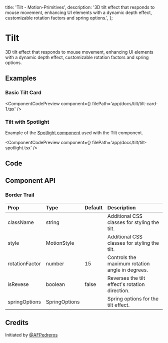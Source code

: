   title: 'Tilt - Motion-Primitives',
  description:
    '3D tilt effect that responds to mouse movement, enhancing UI elements with a dynamic depth effect, customizable rotation factors and spring options.',
};


# Tilt

3D tilt effect that responds to mouse movement, enhancing UI elements with a dynamic depth effect, customizable rotation factors and spring options.

## Examples

### Basic Tilt Card

<ComponentCodePreview
  component={<TiltCard1 />}
  filePath='app/docs/tilt/tilt-card-1.tsx'
/>

### Tilt with Spotlight

Example of the [Spotlight component](/docs/spotlight) used with the Tilt component.

<ComponentCodePreview
  component={<TiltSpotlight />}
  filePath='app/docs/tilt/tilt-spotlight.tsx'
/>

## Code

<CodeBlock filePath='components/core/tilt.tsx' />

## Component API

### Border Trail

| Prop           | Type          | Default | Description                                     |
| :------------- | :------------ | :------ | :---------------------------------------------- |
| className      | string        |         | Additional CSS classes for styling the tilt.    |
| style          | MotionStyle   |         | Additional CSS classes for styling the tilt.    |
| rotationFactor | number        | 15      | Controls the maximum rotation angle in degrees. |
| isRevese       | boolean       | false   | Reverses the tilt effect's rotation direction.  |
| springOptions  | SpringOptions |         | Spring options for the tilt effect.             |

## Credits

Initiated by [@AFPedreros](https://github.com/AFPedreros)

